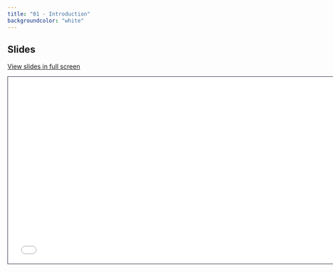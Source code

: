 ```yaml
---
title: "01 - Introduction"
backgroundcolor: "white"
---
```


## Slides

[View slides in full screen](slides-01-intro.html){target="_blank"}

```{=html}
<iframe class="slide-deck" src="slides-01-intro.html" height="420" width="747" style="border: 1px solid #2e3846;"></iframe>
```